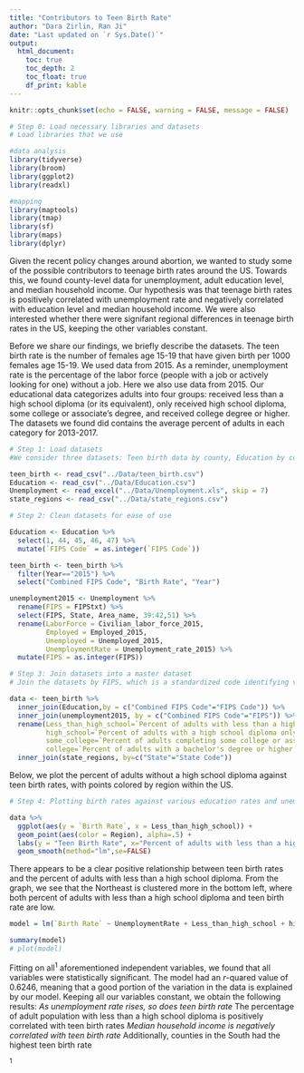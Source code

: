 ```yaml
---
title: "Contributors to Teen Birth Rate"
author: "Dara Zirlin, Ran Ji"
date: "Last updated on `r Sys.Date()`"
output: 
  html_document:
    toc: true
    toc_depth: 2
    toc_float: true
    df_print: kable
---
```


```r
knitr::opts_chunk$set(echo = FALSE, warning = FALSE, message = FALSE)
```

```r
# Step 0: Load necessary libraries and datasets
# Load libraries that we use

#data analysis
library(tidyverse)
library(broom)
library(ggplot2)
library(readxl)

#mapping
library(maptools)
library(tmap) 
library(sf)
library(maps)
library(dplyr)
```

Given the recent policy changes around abortion, we wanted to study some of the possible contributors to teenage birth rates around the US. Towards this, we found county-level data for unemployment, adult education level, and median household income. Our hypothesis was that teenage birth rates is positively correlated with unemployment rate and negatively correlated with education level and median household income. We were also interested whether there were signifant regional differences in teenage birth rates in the US, keeping the other variables constant.

Before we share our findings, we briefly describe the datasets. The teen birth rate is the number of females age 15-19 that have given birth per 1000 females age 15-19. We used data from 2015. As a reminder, unemployment rate is the percentage of the labor force (people with a job or actively looking for one) without a job. Here we also use data from 2015. Our educational data categorizes adults into four groups: received less than a high school diploma (or its equivalent), only received high school diploma, some college or associate's degree, and received college degree or higher. The datasets we found did contains the average percent of adults in each category for 2013-2017.


```r
# Step 1: Load datasets
#We consider three datasets: Teen birth data by county, Education by county, Unemployment rate by county

teen_birth <- read_csv("../Data/teen_birth.csv")
Education <- read_csv("../Data/Education.csv")
Unemployment <- read_excel("../Data/Unemployment.xls", skip = 7)
state_regions <- read_csv("../Data/state_regions.csv")
```

```r
# Step 2: Clean datasets for ease of use

Education <- Education %>%
  select(1, 44, 45, 46, 47) %>%
  mutate(`FIPS Code` = as.integer(`FIPS Code`))

teen_birth <- teen_birth %>%
  filter(Year=="2015") %>%
  select("Combined FIPS Code", "Birth Rate", "Year")

unemployment2015 <- Unemployment %>%
  rename(FIPS = FIPStxt) %>%
  select(FIPS, State, Area_name, 39:42,51) %>%
  rename(LaborForce = Civilian_labor_force_2015, 
         Employed = Employed_2015, 
         Unemployed = Unemployed_2015, 
         UnemploymentRate = Unemployment_rate_2015) %>%
  mutate(FIPS = as.integer(FIPS))
```

```r
# Step 3: Join datasets into a master dataset
# Join the datasets by FIPS, which is a standardized code identifying various regions within the US

data <- teen_birth %>%
  inner_join(Education,by = c("Combined FIPS Code"="FIPS Code")) %>%
  inner_join(unemployment2015, by = c("Combined FIPS Code"="FIPS")) %>%
  rename(Less_than_high_school=`Percent of adults with less than a high school diploma, 2013-17`,
         high_school=`Percent of adults with a high school diploma only, 2013-17`,
         some_college=`Percent of adults completing some college or associate's degree, 2013-17`,
         college=`Percent of adults with a bachelor's degree or higher, 2013-17`) %>%
  inner_join(state_regions, by=c("State"="State Code"))
```

Below, we plot the percent of adults without a high school diploma against teen birth rates, with points colored by region within the US.

```r
# Step 4: Plotting birth rates against various education rates and unemployment rates

data %>%
  ggplot(aes(y = `Birth Rate`, x = Less_than_high_school)) +
  geom_point(aes(color = Region), alpha=.5) + 
  labs(y = "Teen Birth Rate", x="Percent of adults with less than a high school diploma, 2013-17") + 
  geom_smooth(method="lm",se=FALSE) 
```

There appears to be a clear positive relationship between teen birth rates and the percent of adults with less than a high school diploma. From the graph, we see that the Northeast is clustered more in the bottom left, where both percent of adults with less than a high school diploma and teen birth rate are low. 

```r
model = lm(`Birth Rate` ~ UnemploymentRate + Less_than_high_school + high_school + college + Median_Household_Income_2017 + Region, data=data)

summary(model)
# plot(model)
```

Fitting on all$^1$ aforementioned independent variables, we found that all variables were statistically significant. The model had an $r$-quared value of 0.6246, meaning that a good portion of the variation in the data is explained by our model. Keeping all our variables constant, we obtain the following results:
*As unemployment rate rises, so does teen birth rate
*The percentage of adult population with less than a high school diploma is positively correlated with teen birth rates
*Median household income is negatively correlated with teen birth rate
*Additionally, counties in the South had the highest teen birth rate

$^1$ 